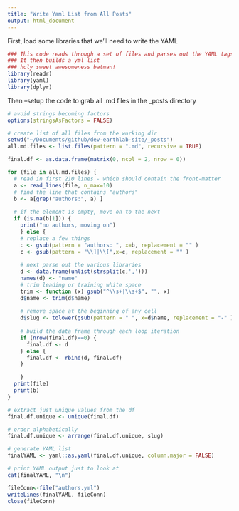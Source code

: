 ```yaml
---
title: "Write Yaml List from All Posts"
output: html_document
---
```


First, load some libraries that we'll need to write the YAML

```r
### This code reads through a set of files and parses out the YAML tags
### It then builds a yml list
### holy sweet awesomeness batman!
library(readr)
library(yaml)
library(dplyr)

```

Then --setup the code to grab all .md files in the _posts directory

```r
# avoid strings becoming factors
options(stringsAsFactors = FALSE)

# create list of all files from the working dir
setwd("~/Documents/github/dev-earthlab-site/_posts")
all.md.files <- list.files(pattern = ".md", recursive = TRUE)

final.df <- as.data.frame(matrix(0, ncol = 2, nrow = 0))

for (file in all.md.files) {
  # read in first 210 lines - which should contain the front-matter
  a <- read_lines(file, n_max=10)
  # find the line that contains "authors"
  b <- a[grep("authors:", a) ]
  
  # if the element is empty, move on to the next
  if (is.na(b[1])) {
    print("no authors, moving on")
    } else {
    # replace a few things
    c <- gsub(pattern = "authors: ", x=b, replacement = "" )
    c <- gsub(pattern = "\\]|\\[",x=c, replacement = "" )
    
    # next parse out the various libraries
    d <- data.frame(unlist(strsplit(c,',')))
    names(d) <- "name"
    # trim leading or training white space
    trim <- function (x) gsub("^\\s+|\\s+$", "", x)
    d$name <- trim(d$name)
    
    # remove space at the beginning of any cell
    d$slug <- tolower(gsub(pattern = " ", x=d$name, replacement = "-" ))
    
    # build the data frame through each loop iteration
    if (nrow(final.df)==0) {
      final.df <- d
    } else {
      final.df <- rbind(d, final.df)
    }

    }
  print(file)
  print(b)
}

# extract just unique values from the df
final.df.unique <- unique(final.df)

# order alphabetically
final.df.unique <- arrange(final.df.unique, slug)

# generate YAML list
finalYAML <- yaml::as.yaml(final.df.unique, column.major = FALSE)

# print YAML output just to look at
cat(finalYAML, "\n")

fileConn<-file("authors.yml")
writeLines(finalYAML, fileConn)
close(fileConn)

```


